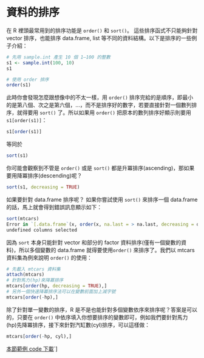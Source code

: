 # 資料的排序

在 R 裡頭最常用到的排序功能是 ``order()`` 和 ``sort()``。 這些排序函式不只能夠針對 vector 排序，也能排序 data.frame, list 等不同的資料結構。以下是排序的一些例子介紹：


```r
# 先用 sample.int 產生 10 個 1–100 的整數
s1 <- sample.int(100, 10)
s1
```

```r
# 使用 order 排序
order(s1) 
```

此時你會發現怎麼跟想像中的不太一樣，用 ``order()`` 排序完給的是順序，即最小的是第八個、次之是第六個，...，而不是排序好的數字，若要直接針對一個數列排序，就得要用 ``sort()`` 了。所以如果用 ``order()`` 把原本的數列排序好顯示則要用 ``s1[order(s1)]``：

```r
s1[order(s1)]
```

等同於

```r
sort(s1)
```

你可能會觀察到不管是 ``order()`` 或是 ``sort()`` 都是升冪排序(ascending)，那如果要用降冪排序(descending)呢？

```r
sort(s1, decreasing = TRUE)
```

如果要針對 data.frame 排序呢？ 如果你嘗試使用 ``sort()`` 來排序一個 data.frame 的話，馬上就會得到錯誤訊息顯示如下：

```.r
sort(mtcars)
Error in `[.data.frame`(x, order(x, na.last = > na.last, decreasing = decreasing)) : 
undefined columns selected
```

因為 ``sort`` 本身只能針對 vector 和部分的 factor 資料排序(僅有一個變數的資料)，所以多個變數的 data.frame 就得要使用``order()`` 來排序了。我們以 mtcars 資料集為例來說明 ``order()`` 的使用：

```r
# 先載入 mtcars 資料集
attach(mtcars)
# 針對馬力(hp)來降冪排序
mtcars[order(hp, decreasing = TRUE),]
# 另外一個快速降冪排序法可以在變數前面加上減字號
mtcars[order(-hp),]
```

除了針對單一變數的排序，R 是不是也能針對多個變數依序來排序呢？答案是可以的，只要在 ``order()`` 中依序填入你想要排序的變數即可，例如我們要針對馬力(hp)先降冪排序，接下來針對汽缸數(cyl)排序，可以這樣做：

```r
mtcars[order(-hp, cyl),]
```

[本節範例 code 下載](https://raw.githubusercontent.com/mutolisp/ecoinformatics_course/master/demos/data_manage_sort1.R)`]

